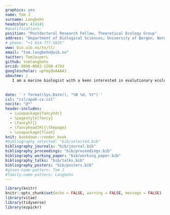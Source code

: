 ```yaml
---
graphics: yes
name: Tom J
surname: Langbehn
headcolor: 414141
#qualifications: 
position: "Postdoctoral Research Fellow, Theoretical Ecology Group"
address: "Department of Biological Sciences, University of Bergen, Norway"
# phone: "+1 814-777-5825"
www: bio.uib.no/te/tl/
email: "tom.langbehn@uib.no"
twitter: TomJasperL
github: tomlangbehn
orcid: 0000-0003-1208-4793
googlescholar: upYmy0oAAAAJ
aboutme: |
   I am a marine biologist with a keen interested in evolutionary ecology and global change biology, i.e., how climate change and human activities such as fisheries shape biological interactions and processes across various levels of organisation. I aim to solve real-life problems by identifying and understanding how processes at the individual level drive ecosystems. In my work, I combine mechanistic modelling, often informed by theory, with observation from the field. I enjoy thinking broadly and across disciplines and have a particular fascination for polar ecosystems and the ocean twilight zone.
   
   
date: '`r format(Sys.Date(), "%B %d, %Y")`'
csl: "csl/apa6-cv.csl"
nocite: "@*"
header-includes:
  - \usepackage{fancyhdr}
  - \pagestyle{fancy}
  - \fancyhf{}
  - \fancyhead[R]{\thepage}
  - \usepackage{float}
knit: bookdown::render_book
#bibliography_selected: "bib/selected.bib"
bibliography_journals: "bib/journal.bib"
bibliography_proceedings: "bib/proceedings.bib"
bibliography_working_paper: "bib/working_paper.bib"
bibliography_talks: "bib/talks.bib"
bibliography_posters: "bib/posters.bib"
#given-name-pattern: Tom J
#family-name-pattern: Langbehn
---
```


```r
library(knitr)
knitr::opts_chunk$set(echo = FALSE, warning = FALSE, message = FALSE)
library(vitae)
library(tidyverse)
library(ezpickr)
```
